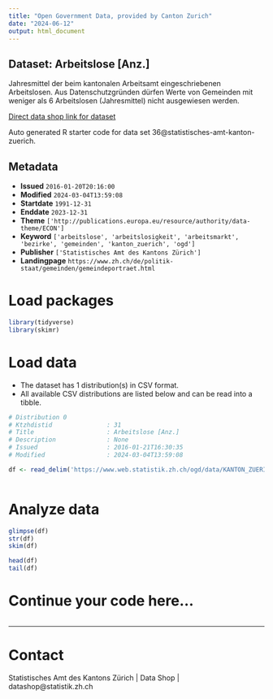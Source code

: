 ```yaml
---
title: "Open Government Data, provided by Canton Zurich"
date: "2024-06-12"
output: html_document
---
```


## Dataset: Arbeitslose [Anz.]

Jahresmittel der beim kantonalen Arbeitsamt eingeschriebenen Arbeitslosen. Aus Datenschutzgründen dürfen Werte von Gemeinden mit weniger als 6 Arbeitslosen (Jahresmittel) nicht ausgewiesen werden.

[Direct data shop link for dataset](https://www.zh.ch/de/politik-staat/statistik-daten/datenkatalog.html#/datasets/36@statistisches-amt-kanton-zuerich)

Auto generated R starter code for data set 36@statistisches-amt-kanton-zuerich.

## Metadata

- **Issued** `2016-01-20T20:16:00`
- **Modified** `2024-03-04T13:59:08`
- **Startdate** `1991-12-31`
- **Enddate** `2023-12-31`
- **Theme** `['http://publications.europa.eu/resource/authority/data-theme/ECON']`
- **Keyword** `['arbeitslose', 'arbeitslosigkeit', 'arbeitsmarkt', 'bezirke', 'gemeinden', 'kanton_zuerich', 'ogd']`
- **Publisher** `['Statistisches Amt des Kantons Zürich']`
- **Landingpage** `https://www.zh.ch/de/politik-staat/gemeinden/gemeindeportraet.html`


# Load packages

```r

library(tidyverse)
library(skimr)

```

# Load data

-   The dataset has 1 distribution(s) in CSV format.
-   All available CSV distributions are listed below and can be read into a tibble.

```r

# Distribution 0
# Ktzhdistid               : 31
# Title                    : Arbeitslose [Anz.]
# Description              : None
# Issued                   : 2016-01-21T16:30:35
# Modified                 : 2024-03-04T13:59:08

df <- read_delim('https://www.web.statistik.zh.ch/ogd/data/KANTON_ZUERICH_107.csv')



```

# Analyze data

```r

glimpse(df)
str(df)
skim(df)

head(df)
tail(df)

```

# Continue your code here...

```r

```

------------------------------------------------------------------------

# Contact

Statistisches Amt des Kantons Zürich | Data Shop | datashop@statistik.zh.ch

